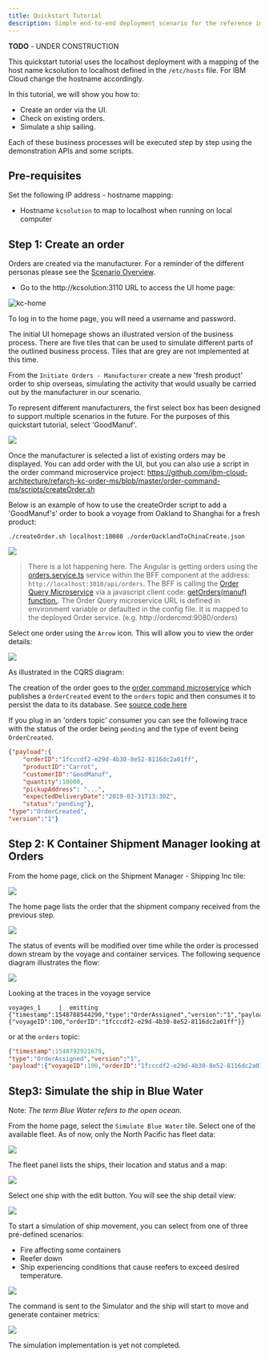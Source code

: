 ```yaml
---
title: Quickstart Tutorial
description: Simple end-to-end deployment scenario for the reference implementation
---
```


<InlineNotification kind="warning"><strong>TODO</strong> - UNDER CONSTRUCTION</InlineNotification>

This quickstart tutorial uses the localhost deployment with a mapping of the host name kcsolution to localhost defined in the `/etc/hosts` file. For IBM Cloud change the hostname accordingly.

In this tutorial, we will show you how to:

- Create an order via the UI.
- Check on existing orders.
- Simulate a ship sailing.

Each of these business processes will be executed step by step using the demonstration APIs and some scripts.

## Pre-requisites

Set the following IP address - hostname mapping:

* Hostname `kcsolution` to map to localhost when running on local computer

## Step 1: Create an order

Orders are created via the manufacturer. For a reminder of the different personas please see the [Scenario Overview](https://ibm-cloud-architecture.github.io/refarch-kc/business-scenario/scenario-overview/). 

* Go to the http://kcsolution:3110 URL to access the UI home page:

![kc-home](kc-home.png)

To log in to the home page, you will need a username and password. 

The initial UI homepage shows an illustrated version of the business process. There are five tiles that can be used to simulate different parts of the outlined business process. Tiles that are grey are not implemented at this time. 

From the `Initiate Orders - Manufacturer` create a new 'fresh product' order to ship overseas, simulating the activity that would usually be carried out by the manufacturer in our scenario.

To represent different manufacturers, the first select box has been designed to support multiple scenarios in the future. For the purposes of this quickstart tutorial, select 'GoodManuf'.

![](kc-manuf-select.png)

Once the manufacturer is selected a list of existing orders may be displayed. You can add order with the UI, but you can also use a script in the order command microservice project: https://github.com/ibm-cloud-architecture/refarch-kc-order-ms/blob/master/order-command-ms/scripts/createOrder.sh

Below is an example of how to use the createOrder script to add a 'GoodManuf's' order to book a voyage from Oakland to Shanghai for a fresh product:
```
./createOrder.sh localhost:10080 ./orderOacklandToChinaCreate.json

```

![](kc-orders.png)

> There is a lot happening here. The Angular is getting orders using the [orders.service.ts](https://github.com/ibm-cloud-architecture/refarch-kc-ui/blob/master/ui/src/app/features/orders/orders.service.ts) service within the BFF component at the address: `http://localhost:3010/api/orders`.
The BFF is calling the [Order Query Microservice](https://github.com/ibm-cloud-architecture/refarch-kc-order-ms/tree/master/order-query-ms) via a javascript client code: [getOrders(manuf) function.](https://github.com/ibm-cloud-architecture/refarch-kc-ui/blob/4b9d7d1241eaeeaee7fc01247a35b696f0b6d5b2/server/routes/OrderClient.ts#L12-L25). The Order Query microservice URL is defined in environment variable or defaulted in the config file. It is mapped to the deployed Order service. (e.g. http://ordercmd:9080/orders)

Select one order using the `Arrow` icon. This will allow you to view the order details:

![](kc-order.png)

As illustrated in the CQRS diagram:

The creation of the order goes to the [order command microservice](https://github.com/ibm-cloud-architecture/refarch-kc-order-ms/tree/master/order-command-ms) which publishes a `OrderCreated` event to the `orders` topic and then consumes it to persist the data to its database. See [source code here](https://github.com/ibm-cloud-architecture/refarch-kc-order-ms/blob/6de424c443c05262ae013620f5f11b4a1b2e6f90/order-command-ms/src/main/java/ibm/labs/kc/order/command/service/OrderCRUDService.java#L51-L74)


If you plug in an 'orders topic' consumer you can see the following trace with the status of the order being `pending` and the type of event being `OrderCreated`.

```json
{"payload":{
    "orderID":"1fcccdf2-e29d-4b30-8e52-8116dc2a01ff",
    "productID":"Carrot",
    "customerID":"GoodManuf",
    "quantity":10000,
    "pickupAddress": "...",
    "expectedDeliveryDate":"2019-03-31T13:30Z",
    "status":"pending"},
"type":"OrderCreated",
"version":"1"}

```

## Step 2: K Container Shipment Manager looking at Orders

From the home page, click on the Shipment Manager - Shipping Inc tile:

![](shipment-inc.png)

The home page lists the order that the shipment company received from the previous step. 

![](kc-shipment-home.png)

The status of events will be modified over time while the order is processed down stream by the voyage and container services. The following sequence diagram illustrates the flow:

![](kc-order-seq-diag.png)

Looking at the traces in the voyage service
```
voyages_1     |  emitting {"timestamp":1548788544290,"type":"OrderAssigned","version":"1","payload":{"voyageID":100,"orderID":"1fcccdf2-e29d-4b30-8e52-8116dc2a01ff"}}
```

or at the `orders` topic:

```json
{"timestamp":1548792921679,
"type":"OrderAssigned","version":"1",
"payload":{"voyageID":100,"orderID":"1fcccdf2-e29d-4b30-8e52-8116dc2a01ff"}}

```

## Step3: Simulate the ship in Blue Water

Note: *The term Blue Water refers to the open ocean.*

From the home page, select the `Simulate Blue Water` tile. Select one of the available fleet. As of now, only the North Pacific has fleet data:

![](kc-fleet-select.png)

The fleet panel lists the ships, their location and status and a map:

![](kc-fleet-home.png)

Select one ship with the edit button. You will see the ship detail view:

![](kc-ship-detail.png)

To start a simulation of ship movement, you can select from one of three pre-defined scenarios:

* Fire affecting some containers
* Reefer down
* Ship experiencing conditions that cause reefers to exceed desired temperature. 

![](kc-ship-scenarios.png)

The command is sent to the Simulator and the ship will start to move and generate container metrics:

![](boat-with-issues.png)

The simulation implementation is yet not completed.
